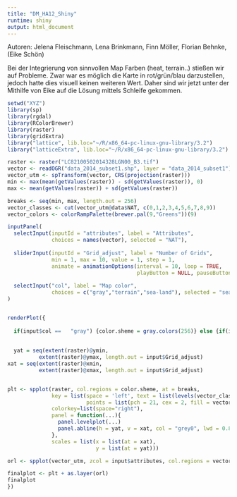 ```yaml
---
title: "DM_HA12_Shiny"
runtime: shiny
output: html_document
---
```

Autoren: Jelena Fleischmann, Lena Brinkmann, Finn Möller, Florian Behnke, (Eike Schön)

Bei der Integrierung von sinnvollen Map Farben (heat, terrain..) stießen wir auf Probleme. Zwar war es möglich die Karte in rot/grün/blau darzustellen, jedoch hatte dies visuell keinen weiteren Wert. Daher sind wir jetzt unter der Mithilfe von Eike auf die Lösung mittels Schleife gekommen.

```r
setwd("XYZ")
library(sp)
library(rgdal)
library(RColorBrewer)
library(raster)
library(gridExtra)
library("lattice", lib.loc="~/R/x86_64-pc-linux-gnu-library/3.2")
library("latticeExtra", lib.loc="~/R/x86_64-pc-linux-gnu-library/3.2")

raster <- raster("LC82100502014328LGN00_B3.tif")
vector <- readOGR("data_2014_subset1.shp", layer = "data_2014_subset1")
vector_utm <- spTransform(vector, CRS(projection(raster)))
min <- max(mean(getValues(raster)) - sd(getValues(raster)), 0)
max <- mean(getValues(raster)) + sd(getValues(raster))

breaks <- seq(min, max, length.out = 256)
vector_classes <- cut(vector_utm@data$NAT, c(0,1,2,3,4,5,6,7,8,9))
vector_colors <- colorRampPalette(brewer.pal(9,"Greens"))(9)

inputPanel(
  selectInput(inputId = "attributes", label = "Attributes",
              choices = names(vector), selected = "NAT"),
  
  sliderInput(inputId = "Grid_adjust", label = "Number of Grids",
              min = 1, max = 10, value = 1, step = 1,
              animate = animationOptions(interval = 10, loop = TRUE, 
                                         playButton = NULL, pauseButton = NULL)),
  
  selectInput("col", label = "Map color",
              choices = c("gray","terrain","sea-land"), selected = "sea-land")
)


renderPlot({
  
  if(input$col ==   "gray") {color.sheme = gray.colors(256)} else {if(input$col == "terrain"){color.sheme = terrain.colors(256)} else {color.sheme = topo.colors(256)}}
  
  
  yat = seq(extent(raster)@ymin, 
          extent(raster)@ymax, length.out = input$Grid_adjust)
xat = seq(extent(raster)@xmin, 
          extent(raster)@xmax, length.out = input$Grid_adjust)


plt <- spplot(raster, col.regions = color.sheme, at = breaks,
              key = list(space = 'left', text = list(levels(vector_classes)), 
                         points = list(pch = 21, cex = 2, fill = vector_colors)),
              colorkey=list(space="right"),
              panel = function(...){
                panel.levelplot(...)
                panel.abline(h = yat, v = xat, col = "grey0", lwd = 0.8, lty = 3) 
              },
              scales = list(x = list(at = xat),
                            y = list(at = yat)))

orl <- spplot(vector_utm, zcol = input$attributes, col.regions = vector_colors)

finalplot <- plt + as.layer(orl)
finalplot
})
```

